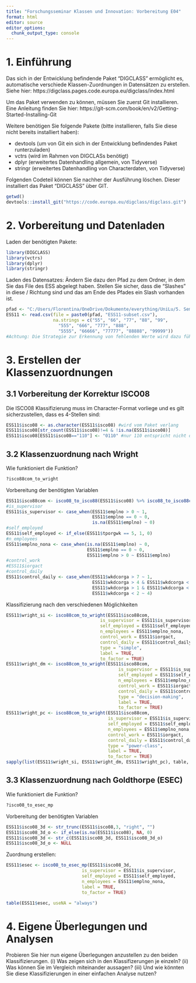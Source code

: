 ```yaml
---
title: "Forschungsseminar Klassen und Innovation: Vorbereitung E04"
format: html
editor: source
editor_options: 
  chunk_output_type: console
---
```


# 1. Einführung

Das sich in der Entwicklung befindende Paket "DIGCLASS" ermöglicht es, automatische verschiede Klassen-Zuordnungen in Datensätzen zu erstellen. Siehe hier: https://digclass.pages.code.europa.eu/digclass/index.html

Um das Paket verwenden zu können, müssen Sie zuerst Git installieren. Eine Anleitung finden Sie hier: https://git-scm.com/book/en/v2/Getting-Started-Installing-Git

Weitere benötigen Sie folgende Pakete (bitte installieren, falls Sie diese nicht bereits installiert haben):

-   devtools (um von Git ein sich in der Entwicklung befindendes Paket runterzuladen)
-   vctrs (wird im Rahmen von DIGCLASs benötigt)
-   dplyr (erweitertes Datenhandling allgemein, von Tidyverse)
-   stringr (erweitertes Datenhandling von Characterdaten, von Tidyverse)

Folgenden Codeteil können Sie nachher der Ausführung löschen. Dieser installiert das Paket "DIGCLASS" über GIT.

```r
getwd()
devtools::install_git("https://code.europa.eu/digclass/digclass.git")
```

# 2. Vorbereitung und Datenladen

Laden der benötigten Pakete:

```r
library(DIGCLASS)
library(vctrs)
library(dplyr)
library(stringr)
```

Laden des Datensatzes: Ändern Sie dazu den Pfad zu dem Ordner, in dem Sie das File des ESS abgelegt haben. Stellen Sie sicher, dass die "Slashes" in diese / Richtung sind und das am Ende des Pfades ein Slash vorhanden ist.

```r
pfad <- "C:/Users/Florentina/OneDrive/Dokumente/everything/UniLu/5. Semester/Klassen und Innovation/S4/Klassen/"
ESS11 <- read.csv(file = paste0(pfad, "ESS11-subset.csv"), 
                  na.strings = c("55", "66", "77", "88", "99",
                    "555", "666", "777", "888",
                    "5555", "66666", "77777", "88888", "99999"))
#Achtung: Die Strategie zur Erkennung von fehlenden Werte wird dazu führen, dass bei Alter die entsprechenden Werte dann NA wären -- ggfs. überprüfen!
```

# 3. Erstellen der Klassenzuordnungen

## 3.1 Vorbereitung der Korrektur ISCO08

Die ISCO08 Klassifizierung muss im Character-Format vorliege und es gilt sicherzustellen, dass es 4-Stellen sind:

```r
ESS11$isco08 <- as.character(ESS11$isco08) #wird vom Paket verlang
ESS11$isco08[str_count(ESS11$isco08)!=4 & !is.na(ESS11$isco08)]
ESS11$isco08[ESS11$isco08=="110"] <- "0110" #nur 110 entspricht nicht dem 4-stelligen Format
```

## 3.2 Klassenzuordnung nach Wright

Wie funktioniert die Funktion?

```r
?isco88com_to_wright
```

Vorbereitung der benötigten Variablen

```r
ESS11$isco88com <- isco08_to_isco88(ESS11$isco08) %>% isco88_to_isco88com()
#is_supervisor
ESS11$is_supervisor <- case_when(ESS11$emplno > 0 ~ 1,
                                 ESS11$emplno == 0 ~ 0,
                                 is.na(ESS11$emplno) ~ 0)
#self_employed
ESS11$self_employed <- if_else(ESS11$tporgwk == 5, 1, 0)
#n_employees
ESS11$emplno_nona <- case_when(is.na(ESS11$emplno) ~ 0, 
                               ESS11$emplno == 0 ~ 0,
                               ESS11$emplno > 0 ~ ESS11$emplno)
#control_work
#ESS11$iorgact
#control_daily
ESS11$control_daily <- case_when(ESS11$wkdcorga > 7 ~ 1,
                                 ESS11$wkdcorga > 4 & ESS11$wkdcorga < 8 ~ 2,
                                 ESS11$wkdcorga > 1 & ESS11$wkdcorga < 5 ~ 3,
                                 ESS11$wkdcorga < 2 ~ 4)
```

Klassifizierung nach den verschiedenen Möglichkeiten

```r
ESS11$wright_si <- isco88com_to_wright(ESS11$isco88com,
                                    is_supervisor = ESS11$is_supervisor,
                                    self_employed = ESS11$self_employed,
                                    n_employees = ESS11$emplno_nona,
                                    control_work = ESS11$iorgact,
                                    control_daily = ESS11$control_daily,
                                    type = "simple",
                                    label = TRUE,
                                    to_factor = TRUE)
ESS11$wright_dm <- isco88com_to_wright(ESS11$isco88com,
                                           is_supervisor = ESS11$is_supervisor,
                                           self_employed = ESS11$self_employed,
                                           n_employees = ESS11$emplno_nona,
                                           control_work = ESS11$iorgact,
                                           control_daily = ESS11$control_daily,
                                           type = "decision-making",
                                           label = TRUE,
                                           to_factor = TRUE)
ESS11$wright_pc <- isco88com_to_wright(ESS11$isco88com,
                                       is_supervisor = ESS11$is_supervisor,
                                       self_employed = ESS11$self_employed,
                                       n_employees = ESS11$emplno_nona,
                                       control_work = ESS11$iorgact,
                                       control_daily = ESS11$control_daily,
                                       type = "power-class",
                                       label = TRUE,
                                       to_factor = TRUE)
sapply(list(ESS11$wright_si, ESS11$wright_dm, ESS11$wright_pc), table, useNA = "always")
```

## 3.3 Klassenzuordnung nach Goldthorpe (ESEC)

Wie funktioniert die Funktion?

```r
?isco08_to_esec_mp
```

Vorbereitung der benötigten Variablen

```r
ESS11$isco08_3d <- str_trunc(ESS11$isco08,3, "right", "")
ESS11$isco08_3d_o <- if_else(is.na(ESS11$isco08), NA, 0)
ESS11$isco08_3d <- str_c(ESS11$isco08_3d, ESS11$isco08_3d_o)
ESS11$isco08_3d_o <- NULL
```

Zuordnung erstellen:

```r
ESS11$esec <- isco08_to_esec_mp(ESS11$isco08_3d,
                             is_supervisor = ESS11$is_supervisor,
                             self_employed = ESS11$self_employed,
                             n_employees = ESS11$emplno_nona,
                             label = TRUE,
                             to_factor = TRUE)

table(ESS11$esec, useNA = "always")
```

# 4. Eigene Überlegungen und Analysen

Probieren Sie hier nun eigene Überlegungen anzustellen zu den beiden Klassifizierungen. (i) Was zeigen sich in den Klassifizerungen je einzeln? (ii) Was können Sie im Vergleich miteinander aussagen? (iii) Und wie könnten Sie diese Klassifizierungen in einer einfachen Analyse nutzen?
